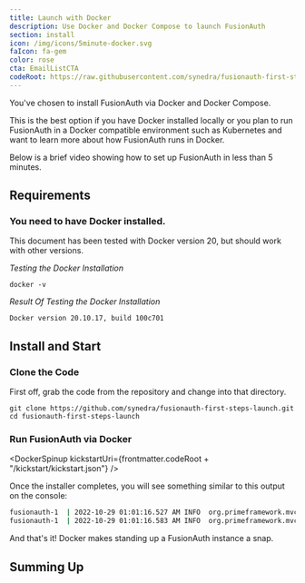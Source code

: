 ```yaml
---
title: Launch with Docker
description: Use Docker and Docker Compose to launch FusionAuth
section: install
icon: /img/icons/5minute-docker.svg
faIcon: fa-gem
color: rose
cta: EmailListCTA
codeRoot: https://raw.githubusercontent.com/synedra/fusionauth-first-steps-launch/main/
---
```


You've chosen to install FusionAuth via Docker and Docker Compose.

This is the best option if you have Docker installed locally or you plan to run FusionAuth in a Docker compatible environment such as Kubernetes and want to learn more about how FusionAuth runs in Docker.

Below is a brief video showing how to set up FusionAuth in less than 5 minutes.

<YouTube id="qBr_nHofkSo" />

## Requirements

### You need to have Docker installed. 

This document has been tested with Docker version 20, but should work with other versions.

  _Testing the Docker Installation_

  ```
  docker -v
  ```

  _Result Of Testing the Docker Installation_
  ```
  Docker version 20.10.17, build 100c701
  ```


## Install and Start

### Clone the Code
First off, grab the code from the repository and change into that directory.

```shell
git clone https://github.com/synedra/fusionauth-first-steps-launch.git
cd fusionauth-first-steps-launch
```

### Run FusionAuth via Docker

<DockerSpinup kickstartUri={frontmatter.codeRoot + "/kickstart/kickstart.json"} />

Once the installer completes, you will see something similar to this output on the console:

```sh title="Docker Install Complete"
fusionauth-1  | 2022-10-29 01:01:16.527 AM INFO  org.primeframework.mvc.netty.PrimeHTTPServer - Starting FusionAuth HTTP server on port [9011]
fusionauth-1  | 2022-10-29 01:01:16.583 AM INFO  org.primeframework.mvc.netty.PrimeHTTPServer - Starting FusionAuth HTTP loopback server on port [9012]
```

And that's it! Docker makes standing up a FusionAuth instance a snap. 

## Summing Up

<FirstStepsStepOneSummingUp />